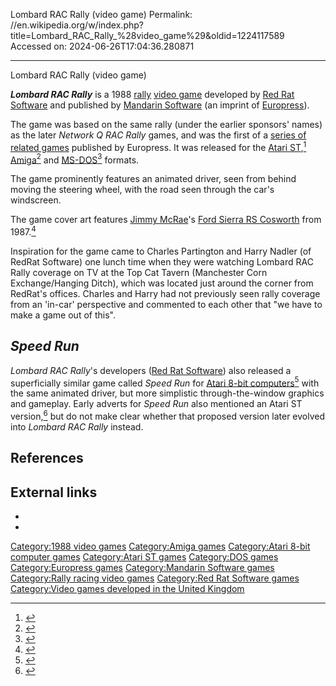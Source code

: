 Lombard RAC Rally (video game)
Permalink: //en.wikipedia.org/w/index.php?title=Lombard_RAC_Rally_%28video_game%29&oldid=1224117589
Accessed on: 2024-06-26T17:04:36.280871



------
Lombard RAC Rally (video game)
{{Short description|1988 video game}}
{{Infobox video game
| title = Lombard RAC Rally
| image = Lombard RAC Rally video game cover.jpg
| developer = [[Red Rat Software]]
| publisher = [[Mandarin Software]]
| designer = 
| engine = 
| series = ''[[Rally Championship (series)|Rally Championship]]''
| released = 1988
| genre = [[Racing video game|Racing]]
| platforms = [[Atari ST]], [[Amiga]], [[MS-DOS]]
}}

'''''Lombard RAC Rally''''' is a 1988 [[Rallying|rally]] [[video game]] developed by [[Red Rat Software]] and published by [[Mandarin Software]] (an imprint of [[Europress]]).

The game was based on the same rally (under the earlier sponsors' names) as the later ''Network Q RAC Rally'' games, and was the first of a [[Rally Championship (series)|series of related games]] published by Europress. It was released for the [[Atari ST]],<ref name='atarimania-16'>{{cite web|url=http://www.atarimania.com/game-atari-st-lombard-rac-rally_22603.html|title=Atari ST Lombard RAC Rally: scans, dump, download, screenshots, ads, videos, catalog, instructions, roms|website=Atarimania.com|accessdate=31 December 2018}}</ref> [[Amiga]]<ref name='lemonamiga'>{{cite web|url=http://www.lemonamiga.com/?game_id=1581|title=Lombard RAC Rally - Lemon Amiga|website=Lemonamiga.com|accessdate=31 December 2018}}</ref> and [[MS-DOS]]<ref name='mobygames'>{{cite web|url=https://www.mobygames.com/game/lombard-rac-rally/screenshots|title=Lombard RAC Rally (1988) screenshots|website=MobyGames.com|accessdate=31 December 2018}}</ref> formats.

The game prominently features an animated driver, seen from behind moving the steering wheel, with the road seen through the car's windscreen.

The game cover art features [[Jimmy McRae]]'s [[Ford Sierra RS Cosworth]] from 1987.<ref>{{Cite web|url=https://www.gettyimages.ie/detail/news-photo/jimmy-mcrae-of-great-britain-driving-a-ford-sierra-as-he-news-photo/130234553|title = Jimmy McRae of Great Britain driving a Ford Sierra as he races}}</ref>

Inspiration for the game came to Charles Partington and Harry Nadler (of RedRat Software) one lunch time when they were watching Lombard RAC Rally coverage on TV at the Top Cat Tavern (Manchester Corn Exchange/Hanging Ditch), which was located just around the corner from RedRat's offices. Charles and Harry had not previously seen rally coverage from an 'in-car' perspective and commented to each other that "we have to make a game out of this".

{{anchor|speedrun}}

==''Speed Run''==
{{Redirect|Speed Run (video game)|the video game term|Speedrun}}
{{Infobox video game| title = Speed Run
| image = Speed Run Atari.jpg
| developer = [[Red Rat Software]]
| publisher = Red Rat Software
| composer = Janette R. Armstrong
| designer = 
| engine =
| released = 1988
| genre = [[Racing video game|Racing]]
| platforms = [[Atari 8-bit]]
}}

''Lombard RAC Rally'''s developers ([[Red Rat Software]]) also released a superficially similar game called ''Speed Run'' for [[Atari 8-bit computers]]<ref name='atarimania-8'>{{cite web|url=http://www.atarimania.com/game-atari-400-800-xl-xe-speed-run_4893.html|title=Atari 400 800 XL XE Speed Run: scans, dump, download, screenshots, ads, videos, catalog, instructions, roms|website=Atarimania.com|accessdate=31 December 2018}}</ref> with the same animated driver, but more simplistic through-the-window graphics and gameplay. Early adverts for ''Speed Run'' also mentioned an Atari ST version,<ref>{{cite journal | url=https://archive.org/details/Page_6_Issue_31_1988-01_ABACUS_GB/page/n1 | date = January 1988 | journal = [[Page 6| Page 6 Atari Users Magazine]] | issue = 31 | pages = 2 | title = Speed Run (advertisement) | publisher = [[Page 6|Page 6 Publishing]]}}</ref> but do not make clear whether that proposed version later evolved into ''Lombard RAC Rally'' instead.

{{multiple image
 | align = left
 | footer = ''Lombard RAC Rally'' (Amiga), left and ''Speed Run'' (Atari 8-bit), right
 | image1 = Lombard RAC Rally screenshot.jpg
 | alt1 = Lombard RAC Rally Amiga version
 | image2 = Speed Run Atari screenshot.png
 | alt2 = Speed Run Atari 8-bit version
}}

==References==
{{Reflist}}

==External links==
* {{moby game|id=/lombard-rac-rally|name=''Lombard RAC Rally''}}
* {{Internet Archive game|msdos_Lombard_RAC_Rally_1988|Lombard RAC Rally}}

<!-- ************ CATEGORIES FOR "SPEED RUN" SHOULD BE PUT ON [[Speed Run (video game)]] REDIRECT PAGE ******** -->

{{Authority control}}
{{Rally Championship series}}

[[Category:1988 video games]]
[[Category:Amiga games]]
[[Category:Atari 8-bit computer games]]
[[Category:Atari ST games]]
[[Category:DOS games]]
[[Category:Europress games]]
[[Category:Mandarin Software games]]
[[Category:Rally racing video games]]
[[Category:Red Rat Software games]]
[[Category:Video games developed in the United Kingdom]]